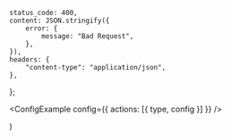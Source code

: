 
	status_code: 400,
	content: JSON.stringify({
		error: {
			message: "Bad Request",
		},
	}),
	headers: {
		"content-type": "application/json",
	},
};

  <ConfigExample config={{ actions: [{ type, config }] }} />

)
